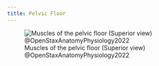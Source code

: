 ```yaml
---
title: Pelvic Floor
---
```



![Muscles of the pelvic floor (Superior view) @OpenStaxAnatomyPhysiology2022](/The Archive/Images/OpenStax Anatomy and Physiology 2e/fig11.19 Muscles of the Pelvic Floor.jpeg){#fig-openstax-fig11.19}